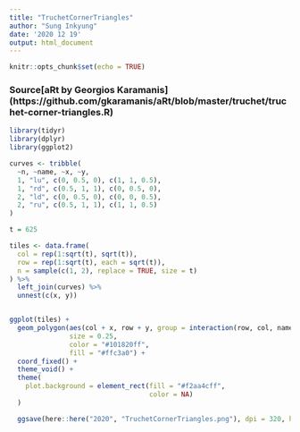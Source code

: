 ```yaml
---
title: "TruchetCornerTriangles"
author: "Sung Inkyung"
date: '2020 12 19'
output: html_document
---
```


```r
knitr::opts_chunk$set(echo = TRUE)
```
### Source[aRt by Georgios Karamanis] (https://github.com/gkaramanis/aRt/blob/master/truchet/truchet-corner-triangles.R)
```r
library(tidyr)
library(dplyr)
library(ggplot2)
```


```r
curves <- tribble(
  ~n, ~name, ~x, ~y,
  1, "lu", c(0, 0.5, 0), c(1, 1, 0.5),
  1, "rd", c(0.5, 1, 1), c(0, 0.5, 0),
  2, "ld", c(0, 0.5, 0), c(0, 0, 0.5),
  2, "ru", c(0.5, 1, 1), c(1, 1, 0.5)
)

t = 625

tiles <- data.frame(
  col = rep(1:sqrt(t), sqrt(t)),
  row = rep(1:sqrt(t), each = sqrt(t)),
  n = sample(c(1, 2), replace = TRUE, size = t)
) %>% 
  left_join(curves) %>% 
  unnest(c(x, y))


ggplot(tiles) +
  geom_polygon(aes(col + x, row + y, group = interaction(row, col, name)), 
               size = 0.25, 
               color = "#101820ff", 
               fill = "#ffc3a0") +
  coord_fixed() +
  theme_void() +
  theme(
    plot.background = element_rect(fill = "#f2aa4cff", 
                                   color = NA)
  ) 

  ggsave(here::here("2020", "TruchetCornerTriangles.png"), dpi = 320, height = 8, width = 8)
```

